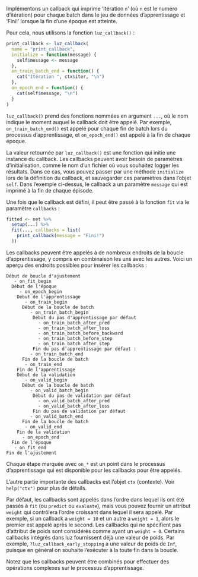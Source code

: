 Implémentons un callback qui imprime 'Itération `n`' (où `n` est le numéro d'itération) pour chaque batch dans le jeu de données d'apprentissage et 'Fini!' lorsque la fin d'une époque est atteinte.
                                                            
Pour cela, nous utilisons la fonction `luz_callback()` :
                                                            
```r
print_callback <- luz_callback(
  name = "print_callback",
  initialize = function(message) {
    self$message <- message
  },
  on_train_batch_end = function() {
    cat("Itération ", ctx$iter, "\n")
  },
  on_epoch_end = function() {
    cat(self$message, "\n")
  }
)
```                                                                                                                     


`luz_callback()` prend des fonctions nommées en argument `...`, où le nom indique le moment auquel le callback doit être appelé. 
Par exemple, `on_train_batch_end()` est appelé pour chaque fin de batch lors du processus d'apprentissage, et `on_epoch_end()` est appelé à la fin de chaque époque.

La valeur retournée par `luz_callback()` est une fonction qui initie une instance du callback. 
Les callbacks peuvent avoir besoin de paramètres d'initialisation, comme le nom d'un fichier où vous souhaitez logger les résultats. 
Dans ce cas, vous pouvez passer par une méthode `initialize` lors de la définition du callback, et sauvegarder ces paramètres dans l'objet `self`. 
Dans l'exemple ci-dessus, le callback a un paramètre `message` qui est imprimé à la fin de chaque épisode.

Une fois que le callback est défini, il peut être passé à la fonction `fit` via le paramètre `callbacks` :

```r
fitted <- net %>%
  setup(...) %>%
  fit(..., callbacks = list(
    print_callback(message = "Fini!")
  ))
```

Les callbacks peuvent être appelés à de nombreux endroits de la boucle d'apprentissage, y compris en combinaison les uns avec les autres. 
Voici un aperçu des endroits possibles pour insérer les callbacks :

    Début de boucle d'ajustement
       - on_fit_begin
      Début de l'époque
         - on_epoch_begin
        Début de l'apprentissage
           - on_train_begin
          Début de la boucle de batch
             - on_train_batch_begin
              Début du pas d'apprentissage par défaut
                - on_train_batch_after_pred
                - on_train_batch_after_loss
                - on_train_batch_before_backward
                - on_train_batch_before_step
                - on_train_batch_after_step
              Fin du pas d'apprentissage par défaut :
             - on_train_batch_end
          Fin de la boucle de batch
           - on_train_end
        Fin de l'apprentissage
        Début de la validation
           - on_valid_begin
          Début de la boucle de batch
             - on_valid_batch_begin
              Début du pas de validation par défaut
                - on_valid_batch_after_pred
                - on_valid_batch_after_loss
              Fin du pas de validation par défaut
             - on_valid_batch_end
          Fin de la boucle de batch
           - on_valid_end
        Fin de la validation
          - on_epoch_end
      Fin de l'époque
       - on_fit_end
    Fin de l'ajustement

Chaque étape marquée avec `on_*` est un point dans le processus d'apprentissage qui est disponible pour les callbacks pour être appelés.

L'autre partie importante des callbacks est l'objet `ctx` (contexte). 
Voir `help("ctx")` pour plus de détails.

Par défaut, les callbacks sont appelés dans l'ordre dans lequel ils ont été passés à `fit` (ou `predict` ou `evaluate`), mais vous pouvez fournir un attribut `weight` qui contrôlera l'ordre croissant dans lequel il sera appelé. 
Par exemple, si un callback a `weight = 10` et un autre a `weight = 1`, alors le premier est appelé après le second.
Les callbacks qui ne spécifient pas d'attribut de poids sont considérés comme ayant un `weight = 0`. 
Certains callbacks intégrés dans luz fournissent déjà une valeur de poids. 
Par exemple, `?luz_callback_early_stopping` a une valeur de poids de `Inf`, puisque en général on souhaite l'exécuter à la toute fin dans la boucle.

Notez que les callbacks peuvent être combinés pour effectuer des opérations complexes sur le processus d'apprentissage.
